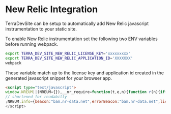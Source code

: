 # New Relic Integration

TerraDevSite can be setup to automatically add New Relic javascript instrumentation to your static site.

To enable New Relic instrumentation set the following two ENV variables before running webpack.

```bash
export TERRA_DEV_SITE_NEW_RELIC_LICENSE_KEY='xxxxxxxxx'
export TERRA_DEV_SITE_NEW_RELIC_APPLICATION_ID='XXXXXXX'
webpack
```

These variable match up to the license key and application id created in the generated javascript snippet for your browser app.

```html
<script type="text/javascript">
window.NREUM||(NREUM={}),__nr_require=function(t,e,n){function r(n){if(!e[n]){var..
// shortened for readabilty
;NREUM.info={beacon:"bam.nr-data.net",errorBeacon:"bam.nr-data.net",licenseKey:"xxxx",applicationID:"XXXXX",sa:1}
</script>
```
